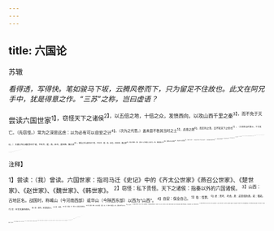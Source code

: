 ```yaml
---
---
---
```

title: 六国论
---



苏辙

*看得透，写得快。笔如骏马下坂，云腾风卷而下，只为留足不住故也。此文在阿兄手中，犹是得意之作。“三苏”之称，岂曰虚语？*

尝读六国世家<sup>1】，窃怪天下之诸侯<sup>2】，以五倍之地，十倍之众，发愤西向，以攻山西千里之秦<sup>3】，而不免于灭亡。（先窃怪。）常为之深思远虑：以为必有可以自安之计<sup>4】，（次为之代思。）盖未尝不咎其当时之士<sup>5】，虑患之疏<sup>6】，而见利之浅，且不知天下之势也<sup>7】。（次深咎当时策士，下方发议。）
夫秦之所与诸侯争天下者，不在齐、楚、燕、赵也，面在韩、魏之郊<sup>8】。诸侯之所与秦争天下者，不在齐、楚、燕、赵也，而在韩、魏之野<sup>9】。秦之有韩、魏，譬如人之有腹心之疾也。韩、魏塞秦之冲<sup>19】，面蔽山东之诸侯<sup>11】，故夫天下之所重者<sup>12】，莫如韩、魏也。（一眼注定韩、魏。笔又切玉如泥。）
昔者范雎用于秦而收韩<sup>13】3，商鞅用于秦而收魏<sup>13】，昭王未得韩、魏之心<sup>15】，而出兵以攻齐之刚、寿<sup>16】，而范雎以为忧<sup>17】，然则，秦之所忌者<sup>18】，可以见矣。（引证。）秦之用兵于燕、赵，秦之危事也。越韩过魏而攻人之国都，燕、赵拒之于前<sup>19】，韩、魏乘之于后<sup>20】，此危道也。（曲折。凡三十九字，只得是上半句。）而秦之攻燕、赵，未尝有韩、魏之忧，（曲折。此是下半句。）则韩、魏之附秦故也<sup>4】。夫韩、魏，诸侯之障<sup>2】，而使秦人得出入于其间<sup>2】，此岂知天下之势耶？（此切责韩、魏。）委区区之韩、魏<sup>18】，以当虎狼之强秦，彼安得不折而入于秦哉<sup>2】？韩、魏折而人于秦，然后秦人得通其兵于东诸侯<sup>4】，而使天下遍受其祸。（此切贵东诸侯。）
夫韩、魏不能独当秦<sup>2】，（妙，妙。）而天下之诸侯，藉之以蔽其西<sup>2】，（妙，妙。）故莫如厚韩亲魏以摈秦<sup>2】，（一句，连下未绝。）秦人不敢逾韩、魏以窥齐、楚、燕、赵之国，（二句，又连下未绝。）而齐、楚、燕、赵之国，因得以自完于其间矣®，（三句，又连下未绝。）以四无事之国<sup>11】，佐当寇之韩、魏，（四句，又连下未绝。）使韩、魏无东顾之忧，而为天下出身以当秦兵，（五句，又连下未绝。）以二国委秦，而四国休息于内，以阴助其急，（六句，又连下未绝。）若此可以应夫无穷，彼秦者将何为哉？（直至此第七句，始得绝。胸中眼中，如镜如水，而笔乃更作此环锁之状，大奇，大奇！）不知出此，而乃贪疆場尽寸之利<sup>14】，背盟败约<sup>5】，以自相屠灭，（真可恨可笑！）秦兵未出而天下诸侯已自困矣。至使秦人得伺其隙以取其国<sup>5】，可不悲哉！（文住时，恰似骤雨住时。）

<sup>注释】

<sup>1】尝读：（我）曾读。六国世家：指司马迁《史记》中的《齐太公世家》《燕召公世家》、《楚世家》、《赵世家》、《魏世家》、《韩世家》。
<sup>2】窃怪：私下贵怪。天下之诸侯：指秦以外的六国诸侯。
<sup>3】山西：古地区名。战国时，称崤山（今河南西部）或华山（今陕西东部）以西为“山西”。
<sup>4】自安：保全自己。
<sup>5】咎：怪罪。
<sup>6】虑：思考、考虑。患：这里指防患。疏：粗疏。
<sup>7】势：形势发展的趋向。
<sup>8】郊：郊外。这里指国土。
<sup>9】野：田野。
<sup>10】塞：阻塞。冲：要冲。这里指军事要道。
<sup>11】蔽：隐蔽、掩护。山东之诸侯：指燕、赵、齐、楚四个诸侯国。山东，指崤山或华山以东。
<sup>12】重：重视。
<sup>13】范雎用于秦而收韩：范雎，字叔游，战国时魏国人。因在魏国受到残酷迫害，化名张禄，逃亡入秦，后仕至丞相，封应侯。秦昭王用其谋略，改进了内政外交政策，使秦国不断强大起来，多次战胜韩国，攻占了韩国的许多地方。
<sup>14】商鞅用于秦而收魏：商鞅，原名公孙鞅，又称卫鞅。战国中期卫国人。入秦后，得秦孝公的信任，大力推行变法，使秦国得以日益富强，为后来秦始皇的统一全国奠定了基础。秦孝公根据商鞅的建议，曾派他领兵伐魏。商鞅用计大败魏军，并俘虏了魏公子印，迫使魏国割让了河西之地。
<sup>15】昭王：秦昭王赢则。公元前306一前251年在位。
<sup>16】刚、寿；刚，故城在今山
东宁阳县东北。寿，故城在山东东平县西南。
<sup>17】范雎以为忧：范睢入秦后，曾对秦昭王说：“夫穰侯越韩、魏而攻齐刚、寿，非计也。少出师不足以伤齐，多出师则害于秦。······今见与国之不亲也，越人之国而攻，可乎？其于计疏矣！”见《史记·范雎蔡泽列传》。
<sup>18】忌：忌惮，顾忌和畏惧。
<sup>19】拒：抵抗。
<sup>20】乘：乘机进攻。
<sup>21】附：依附。
<sup>22】障：屏障。
<sup>23】出入于其间：指秦军越过韩、魏国境去进攻其它诸侯国一事。
<sup>24】委：丢弃。
<sup>25】折：折服。
<sup>26】通：输送。东诸侯：山东的诸侯国。
<sup>27】独当：单独阻挡住。
<sup>28】藉之：依靠韩、魏。
<sup>29】摈：弃绝。
<sup>30】自完：保持领土的完整。
<sup>31】四无事之国：指齐、楚、燕、赵。
<sup>32】阴助：暗中帮助。
<sup>33】将何为哉：将能干什么呢？
<sup>34】疆場（yì易）：疆界、边界。
<sup>35】背盟败约：背弃、破坏盟约。
<sup>36】取：攻占、吞并。